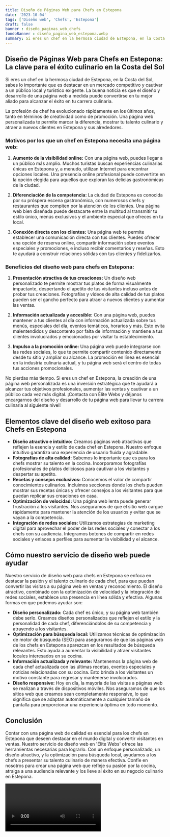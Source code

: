 ```yaml
---
title: Diseño de Páginas Web para Chefs en Estepona
date: '2023-10-04'
tags: ['Diseño web', 'Chefs', 'Estepona']
draft: false
banner : diseño_paginas_web_chefs
fondoBanner : diseño_pagina_web_estepona.webp
summary: Si eres un chef en la hermosa ciudad de Estepona, en la Costa del Sol, sabes lo importante que es destacar en un mercado competitivo y cautivar a un público local y turístico exigente. La buena noticia es que el diseño y desarrollo de una página web a medida puede convertirse en tu mejor aliado para alcanzar el éxito en tu carrera culinaria.
---
```


## **Diseño de Páginas Web para Chefs en Estepona: La clave para el éxito culinario en la Costa del Sol**

Si eres un chef en la hermosa ciudad de Estepona, en la Costa del Sol, sabes lo importante que es destacar en un mercado competitivo y cautivar a un público local y turístico exigente. La buena noticia es que el diseño y desarrollo de una página web a medida puede convertirse en tu mejor aliado para alcanzar el éxito en tu carrera culinaria.

La profesión de chef ha evolucionado rápidamente en los últimos años, tanto en términos de creatividad como de promoción. Una página web personalizada te permite marcar la diferencia, mostrar tu talento culinario y atraer a nuevos clientes en Estepona y sus alrededores.

### **Motivos por los que un chef en Estepona necesita una página web:**

1. **Aumento de la visibilidad online:** Con una página web, puedes llegar a un público más amplio. Muchos turistas buscan experiencias culinarias únicas en Estepona y, a menudo, utilizan Internet para encontrar opciones locales. Una presencia online profesional puede convertirte en la opción elegida para aquellos que exploran las delicias gastronómicas de la ciudad.

2. **Diferenciación de la competencia:** La ciudad de Estepona es conocida por su próspera escena gastronómica, con numerosos chefs y restaurantes que compiten por la atención de los clientes. Una página web bien diseñada puede destacarte entre la multitud al transmitir tu estilo único, menús exclusivos y el ambiente especial que ofreces en tu local.

3. **Conexión directa con los clientes:** Una página web te permite establecer una comunicación directa con tus clientes. Puedes ofrecer una opción de reserva online, compartir información sobre eventos especiales y promociones, e incluso recibir comentarios y reseñas. Esto te ayudará a construir relaciones sólidas con tus clientes y fidelizarlos.

### **Beneficios del diseño web para chefs en Estepona:**

1. **Presentación atractiva de tus creaciones:** Un diseño web personalizado te permite mostrar tus platos de forma visualmente impactante, despertando el apetito de tus visitantes incluso antes de probar tus creaciones. Fotografías y vídeos de alta calidad de tus platos pueden ser el gancho perfecto para atraer a nuevos clientes y aumentar las ventas.

2. **Información actualizada y accesible:** Con una página web, puedes mantener a tus clientes al día con información actualizada sobre tus menús, especiales del día, eventos temáticos, horarios y más. Esto evita malentendidos y descontento por falta de información y mantiene a tus clientes involucrados y emocionados por visitar tu establecimiento.

3. **Impulso a la promoción online:** Una página web puede integrarse con las redes sociales, lo que te permite compartir contenido directamente desde tu sitio y ampliar su alcance. La promoción en línea es esencial en la industria culinaria actual, y tu página web será el centro de todas tus acciones promocionales.

No pierdas más tiempo. Si eres un chef en Estepona, la creación de una página web personalizada es una inversión estratégica que te ayudará a alcanzar tus objetivos profesionales, aumentar las ventas y cautivar a un público cada vez más digital. ¡Contacta con Élite Webs y déjanos encargarnos del diseño y desarrollo de tu página web para llevar tu carrera culinaria al siguiente nivel!

<GifSeo />

<Cta />

## Elementos clave del diseño web exitoso para Chefs en Estepona

- **Diseño atractivo e intuitivo:** Creamos páginas web atractivas que reflejen la esencia y estilo de cada chef en Estepona. Nuestro enfoque intuitivo garantiza una experiencia de usuario fluida y agradable.
- **Fotografías de alta calidad:** Sabemos lo importante que es para los chefs mostrar su talento en la cocina. Incorporamos fotografías profesionales de platos deliciosos para cautivar a los visitantes y despertar su apetito.
- **Recetas y consejos exclusivos:** Conocemos el valor de compartir conocimientos culinarios. Incluimos secciones donde los chefs pueden mostrar sus recetas únicas y ofrecer consejos a los visitantes para que puedan replicar sus creaciones en casa.
- **Optimización de velocidad:** Una página web lenta puede generar frustración a los visitantes. Nos aseguramos de que el sitio web cargue rápidamente para mantener la atención de los usuarios y evitar que se vayan a la competencia.
- **Integración de redes sociales:** Utilizamos estrategias de marketing digital para aprovechar el poder de las redes sociales y conectar a los chefs con su audiencia. Integramos botones de compartir en redes sociales y enlaces a perfiles para aumentar la visibilidad y el alcance.

## Cómo nuestro servicio de diseño web puede ayudar

Nuestro servicio de diseño web para chefs en Estepona se enfoca en destacar la pasión y el talento culinario de cada chef, para que puedan convertir las visitas a su página web en ventas y reconocimiento. El diseño atractivo, combinado con la optimización de velocidad y la integración de redes sociales, establece una presencia en línea sólida y efectiva. Algunas formas en que podemos ayudar son:

- **Diseño personalizado:** Cada chef es único, y su página web también debe serlo. Creamos diseños personalizados que reflejen el estilo y la personalidad de cada chef, diferenciándolos de su competencia y atrayendo a los visitantes.
- **Optimización para búsqueda local:** Utilizamos técnicas de optimización de motor de búsqueda (SEO) para asegurarnos de que las páginas web de los chefs en Estepona aparezcan en los resultados de búsqueda relevantes. Esto ayuda a aumentar la visibilidad y atraer visitantes locales interesados en su cocina.
- **Información actualizada y relevante:** Mantenemos la página web de cada chef actualizada con las últimas recetas, eventos especiales y noticias relacionadas con su cocina. Esto brinda a los visitantes un motivo constante para regresar y mantenerse involucrados.
- **Diseño responsive:** Hoy en día, la mayoría de las visitas a páginas web se realizan a través de dispositivos móviles. Nos aseguramos de que los sitios web que creamos sean completamente responsive, lo que significa que se adaptan automáticamente a cualquier tamaño de pantalla para proporcionar una experiencia óptima en todo momento.

## Conclusión

Contar con una página web de calidad es esencial para los chefs en Estepona que deseen destacar en el mundo digital y convertir visitantes en ventas. Nuestro servicio de diseño web en 'Élite Webs' ofrece las herramientas necesarias para lograrlo. Con un enfoque personalizado, un diseño atractivo, y la optimización para búsqueda local, ayudamos a los chefs a presentar su talento culinario de manera efectiva. Confíe en nosotros para crear una página web que refleje su pasión por la cocina, atraiga a una audiencia relevante y los lleve al éxito en su negocio culinario en Estepona.

<Video />

<CtaBot job='Chefs' city='Estepona'/>

<Gmaps query='Estepona+españa+maps' />